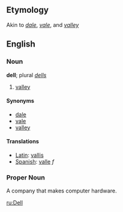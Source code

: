 ==Etymology==
Akin to ''[[dale]]'', ''[[vale]]'', and ''[[valley]]''

==English==
===Noun===
'''dell'''; plural ''[[dells]]''

# [[valley]]

====Synonyms====
*[[dale]]
*[[vale]]
*[[valley]]

====Translations====
*[[Latin]]: [[vallis]]
*[[Spanish]]: [[valle]] ''f''

===Proper Noun===

A company that makes computer hardware.

[[ru:Dell]]